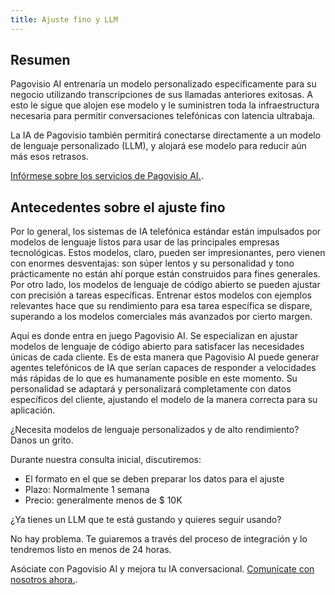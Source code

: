 ```yaml
---
title: Ajuste fino y LLM
---
```


## Resumen

Pagovisio AI entrenaría un modelo personalizado específicamente para su negocio utilizando transcripciones de sus llamadas anteriores exitosas. A esto le sigue que alojen ese modelo y le suministren toda la infraestructura necesaria para permitir conversaciones telefónicas con latencia ultrabaja.

La IA de Pagovisio también permitirá conectarse directamente a un modelo de lenguaje personalizado (LLM), y alojará ese modelo para reducir aún más esos retrasos.

[Infórmese sobre los servicios de Pagovisio AI.](https://www.precallai.com/enterprise-inquiry).

## Antecedentes sobre el ajuste fino

Por lo general, los sistemas de IA telefónica estándar están impulsados por modelos de lenguaje listos para usar de las principales empresas tecnológicas. Estos modelos, claro, pueden ser impresionantes, pero vienen con enormes desventajas: son súper lentos y su personalidad y tono prácticamente no están ahí porque están construidos para fines generales. Por otro lado, los modelos de lenguaje de código abierto se pueden ajustar con precisión a tareas específicas. Entrenar estos modelos con ejemplos relevantes hace que su rendimiento para esa tarea específica se dispare, superando a los modelos comerciales más avanzados por cierto margen.

Aquí es donde entra en juego Pagovisio AI. Se especializan en ajustar modelos de lenguaje de código abierto para satisfacer las necesidades únicas de cada cliente. Es de esta manera que Pagovisio AI puede generar agentes telefónicos de IA que serían capaces de responder a velocidades más rápidas de lo que es humanamente posible en este momento. Su personalidad se adaptará y personalizará completamente con datos específicos del cliente, ajustando el modelo de la manera correcta para su aplicación.

¿Necesita modelos de lenguaje personalizados y de alto rendimiento? Danos un grito.

Durante nuestra consulta inicial, discutiremos:

- El formato en el que se deben preparar los datos para el ajuste
- Plazo: Normalmente 1 semana
- Precio: generalmente menos de $ 10K

¿Ya tienes un LLM que te está gustando y quieres seguir usando?

No hay problema. Te guiaremos a través del proceso de integración y lo tendremos listo en menos de 24 horas.

Asóciate con Pagovisio AI y mejora tu IA conversacional. [Comunícate con nosotros ahora.](https://www.precallai.com/enterprise-inquiry).
